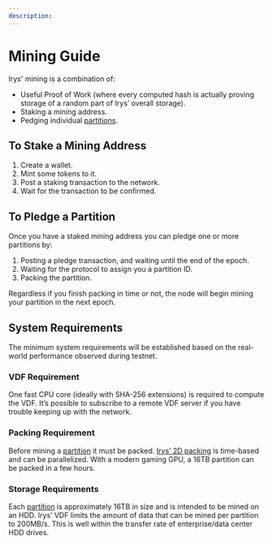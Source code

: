 ```yaml
---
description:
---
```



<EpochTooltip />

# Mining Guide

Irys' mining is a combination of:

- Useful Proof of Work (where every computed hash is actually proving storage of a random part of Irys’ overall storage).
- Staking a mining address.
- Pedging individual [partitions](/protocol/partitions).

## To Stake a Mining Address

1. Create a wallet.
2. Mint some tokens to it.
3. Post a staking transaction to the network.
4. Wait for the transaction to be confirmed.

## To Pledge a Partition

Once you have a staked mining address you can pledge one or more partitions by:

1. Posting a pledge transaction, and waiting until the end of the <a className="underline decoration-dashed" id="epoch">epoch.</a>
2. Waiting for the protocol to assign you a partition ID.
3. Packing the partition.

Regardless if you finish packing in time or not, the node will begin mining your partition in the next epoch.

## System Requirements

The minimum system requirements will be established based on the real-world performance observed during testnet.

### VDF Requirement

One fast CPU core (ideally with SHA-256 extensions) is required to compute the VDF. It’s possible to subscribe to a remote VDF server if you have trouble keeping up with the network.

### Packing Requirement

Before mining a [partition](/protocol/partitions) it must be packed. [Irys’ 2D packing](/protocol/2d-packing) is time-based and can be parallelized. With a modern gaming GPU, a 16TB partition can be packed in a few hours.

### Storage Requirements

Each [partition](/protocol/partitions) is approximately 16TB in size and is intended to be mined on an HDD. Irys’ VDF limits the amount of data that can be mined per partition to 200MB/s. This is well within the transfer rate of enterprise/data center HDD drives.
